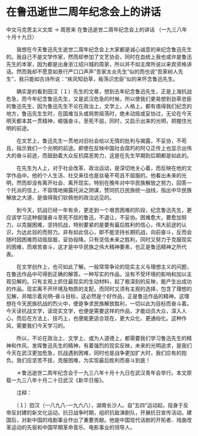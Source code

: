 # 在鲁迅逝世二周年纪念会上的讲话

中文马克思主义文库 -> 周恩来
在鲁迅逝世二周年纪念会上的讲话
（一九三八年十月十九日）


　　我想在今天鲁迅先生逝世二周年纪念会上大家都是诚心诚意的来纪念鲁迅先生的。我自己不是文学作家，然而却参加了文艺协会，同时在血统上我也或许是鲁迅先生的本家，因为都是出身浙江绍兴城的周家，所以并不如主席所说以来宾资格讲话。然而我却不愿意如景行严口口声声"吾家太炎先生"似的而也说"吾家树人先生"，我只能如古诗所说："疾风知劲草，板荡识忠臣"似的来怀念鲁迅先生。

　　确实是的看到田汉〔１〕先生的文章，想到去年纪念鲁迅先生，正是上海抗战危急，而今年纪念鲁迅先生，又是武汉危急的时候，所以使我们更易想到劲草忠臣的鲁迅先生，因为鲁迅先生不论在政治上，文学上，人格上，都有值得我们纪念的地方，鲁迅先生生时，在国难当头或局势摇荡时，绝未动摇或妥协过，无论在今天明天都本其一贯精神，崛强奋斗，至死不屈，同时，又启示出来的光明，把握住光明的前途。

　　在文艺上，鲁迅先生一贯地对旧社会给以无情的批判与揭露，不妥协，不苟且，指示我们一个光明的前途。即使在反映中国社会腐朽的阿Ｑ正传上也显示出伟大的奋斗前途，而鼓励着大众反抗腐恶势力，这是在先生早期到后期都是如此的。

　　在先生为人上，对于社会改革、政治运动，是深切地关心着，而反映在他的文学作品中。他的个人生活、社交来往也是丝毫不苟且不屈服的。他看出未来的光明，然而却没有离开社会、离开现实。特别在晚年对中华民族解放之努力，回答一个托派的信上，不容情地揭露托派之阴谋，赞同抗日民族统一战线，指出中华民族解放之大道，是值得我们钦佩他的政治远见的。

　　到今天，抗战已经一年有余，更走到一个艰苦困难的阶段，纪念鲁迅先生，更应该学习这种倔强奋斗至死不屈的鲁迅，不退让，不妥协。困难愈大，要愈加努力，以克服困难，坚持抗战，特别要紧的是要有最后胜利的信心，伟大前途的认识，为达此目的而努力。非有如此信心，即不能坚持长期抗战，向前奋斗，反而会随时因困难而动摇屈服，妥协投降。只有坚信未来之胜利，同时又努力于克服现实的困难，而艰苦奋斗，这才是中华民族之伟大精神要素，也正是鲁迅精神之所代表。

　　在文学创作上，也可如此了解。一般常常争论的现实主义与理想主义的问题，在鲁迅作品中可得到正确的解答。一种写实的作品，没有不受环境的影响和加以主观见解的。只有主观上抓住最现实的生动材料，起了极深刻的反映，能产生出成功的作品。现实离不开环境及物质的支配，而同时又须有主观的选择，包含了理想的见解，并暗示着光明--奋斗目标，这必然是个好作品，正是鲁迅作品的精神。这理想在今天民族抗战的烈火中，便是争求民族解放胜利，一切以此为目标而奋斗着。今天读抗战文学，读现实文学，也便是需要这样的作品，才能动员大众，深入人心，而后在方法上、技巧上，也便能更适合现在，更大众化、更通俗化。这种作风，需要我们今天学习的。

　　所以，不论在政治上、文学上、或为人道德上，都需要我们学习鲁迅先生的精神和作风，发挥鲁迅先生的精神，有着强烈的现实反映，未来的光明追求，是我们今天在武汉更加危急，抗战遇到困难，同时也是战争更加扩大时，我们应有的抱负。我们应坚苦不拔，克服困难，为实现最后胜利而奋斗到底！



　　＊鲁迅逝世二周年纪念会于一九三八年十月十九日在武汉青年会举行。本文原载一九三八年十月二十日武汉《新华日报》。

　　注释：

　　〔１〕田汉（一八九八-一九六八），湖南长沙人。自"五四"运动起，投身于反帝反封建的新文化运动。抗日战争时期，组织抗敌演剧队，开展抗日宣传活动。建国后，对新中国的戏剧事业作出了重要贡献。他是中国现代话剧的开拓者、戏曲改革运动的先驱和中国早期革命音乐、电影事业的领导人。



